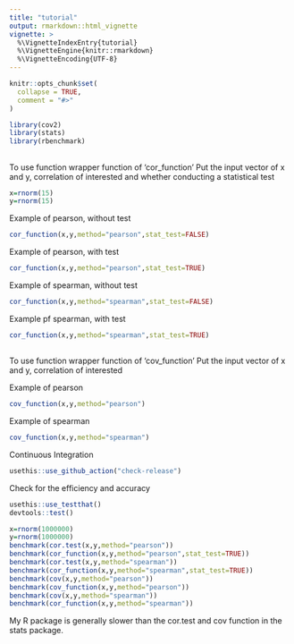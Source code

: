 ```yaml
---
title: "tutorial"
output: rmarkdown::html_vignette
vignette: >
  %\VignetteIndexEntry{tutorial}
  %\VignetteEngine{knitr::rmarkdown}
  %\VignetteEncoding{UTF-8}
---
```


```r
knitr::opts_chunk$set(
  collapse = TRUE,
  comment = "#>"
)
```

```r
library(cov2)
library(stats)
library(rbenchmark)
```

##
To use function wrapper function of ‘cor_function'
Put the input vector of x and y, correlation of interested and whether conducting a statistical test

```r
x=rnorm(15)
y=rnorm(15)
```

Example of pearson, without test

```r
cor_function(x,y,method="pearson",stat_test=FALSE)
```

Example of pearson, with test

```r
cor_function(x,y,method="pearson",stat_test=TRUE)
```

Example of spearman, without test

```r
cor_function(x,y,method="spearman",stat_test=FALSE)
```

Example pf spearman, with test

```r
cor_function(x,y,method="spearman",stat_test=TRUE)
```

##
To use function wrapper function of ‘cov_function'
Put the input vector of x and y, correlation of interested 

Example of pearson

```r
cov_function(x,y,method="pearson")

```

Example of spearman

```r
cov_function(x,y,method="spearman")

```


Continuous Integration

```r
usethis::use_github_action("check-release")
```

Check for the efficiency and accuracy

```r
usethis::use_testthat()
devtools::test()
```

```r
x=rnorm(1000000)
y=rnorm(1000000)
benchmark(cor.test(x,y,method="pearson"))
benchmark(cor_function(x,y,method="pearson",stat_test=TRUE))
benchmark(cor.test(x,y,method="spearman"))
benchmark(cor_function(x,y,method="spearman",stat_test=TRUE))
benchmark(cov(x,y,method="pearson"))
benchmark(cov_function(x,y,method="pearson"))
benchmark(cov(x,y,method="spearman"))
benchmark(cor_function(x,y,method="spearman"))
```

My R package is generally slower than the cor.test and cov function in the stats package.
